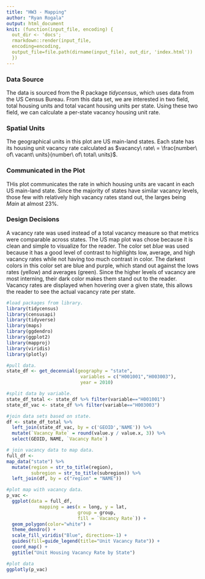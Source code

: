 ```yaml
---
title: "HW3 - Mapping"
author: "Ryan Rogala"
output: html_document
knit: (function(input_file, encoding) {
  out_dir <- 'docs';
  rmarkdown::render(input_file,
  encoding=encoding,
  output_file=file.path(dirname(input_file), out_dir, 'index.html'))
  })
---
```


### Data Source  
The data is sourced from the R package *tidycensus*, which uses data from the US Census Bureau. From this data set, we are interested in two field, total housing units and total vacant housing units per state. Using these two field, we can calculate a per-state vacancy housing unit rate.     

### Spatial Units  
The geographical units in this plot are US main-land states. Each state has its housing unit vacancy rate calculated as $vacancy\ rate\ = \frac{number\ of\ vacant\ units}{number\ of\ total\ units}$. 

### Communicated in the Plot  
THis plot communicates the rate in which housing units are vacant in each US main-land state. Since the majority of states have similar vacancy levels, those few with relatively high vacancy rates stand out, the larges being *Main* at almost $23$%.  

### Design Decisions  
A vacancy rate was used instead of a total vacancy measure so that metrics were comparable across states. The US map plot was chose because it is clean and simple to visualize for the reader. The color set *blue* was used because it has a good level of contrast to highlights low, average, and high vacancy rates while not having too much contrast in color. The darkest colors in this color set are blue and purple, which stand out against the lows rates (yellow) and averages (green). Since the higher levels of vacancy are most interning, their dark color makes them stand out to the reader. Vacancy rates are displayed when hovering over a given state, this allows the reader to see the actual vacancy rate per state.  

```r
#load packages from library. 
library(tidycensus)
library(censusapi)
library(tidyverse)
library(maps)
library(ggdendro)
library(ggplot2)
library(mapproj)
library(viridis)
library(plotly)
```

```r
#pull data.  
state_df <- get_decennial(geography = "state", 
                           variables = c("H001001","H003003"), 
                           year = 2010)

#split data by variable.  
state_df_total <- state_df %>% filter(variable=="H001001")
state_df_vac <- state_df %>% filter(variable=="H003003")

#join data sets based on state.   
df <- state_df_total %>% 
  left_join(state_df_vac, by = c('GEOID','NAME')) %>%
  mutate(`Vacancy Rate` = round(value.y / value.x, 3)) %>%
  select(GEOID, NAME, `Vacancy Rate`)
```

```r
# join vacancy data to map data. 
full_df <- 
map_data("state") %>%
  mutate(region = str_to_title(region),
         subregion = str_to_title(subregion)) %>% 
  left_join(df, by = c("region" = "NAME"))
```

```r
#plot map with vacancy data. 
p_vac <- 
  ggplot(data = full_df,
            mapping = aes(x = long, y = lat,
                          group = group, 
                          fill = `Vacancy Rate`)) + 
  geom_polygon(color="white") + 
  theme_dendro() + 
  scale_fill_viridis("Blue", direction=-1) + 
  guides(fill=guide_legend(title="Unit Vacancy Rate")) + 
  coord_map() +
  ggtitle("Unit Housing Vacancy Rate by State")  

#plot data 
ggplotly(p_vac)
```

